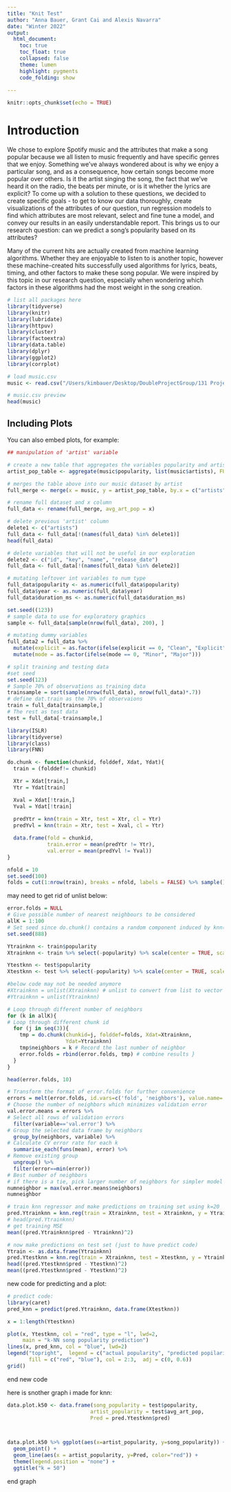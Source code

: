 ```yaml
---
title: "Knit Test"
author: "Anna Bauer, Grant Cai and Alexis Navarra"
date: "Winter 2022"
output:
  html_document: 
    toc: true
    toc_float: true
    collapsed: false
    theme: lumen
    highlight: pygments
    code_folding: show
    
---
```


```r
knitr::opts_chunk$set(echo = TRUE)
```

# Introduction


We chose to explore Spotify music and the attributes that make a song popular because we all listen to music frequently and have specific genres that we enjoy. Something we’ve always wondered about is why we enjoy a particular song, and as a consequence, how certain songs become more popular over others. Is it the artist singing the song, the fact that we’ve heard it on the radio, the beats per minute, or is it whether the lyrics are explicit? To come up with a solution to these questions, we decided to create specific goals - to get to know our data thoroughly, create visualizations of the attributes of our question, run regression models to find which attributes are most relevant, select and fine tune a model, and convey our results in an easily understandable report. This brings us to our research question: can we predict a song’s popularity based on its attributes? 


Many of the current hits are actually created from machine learning algorithms. Whether they are enjoyable to listen to is another topic, however these machine-created hits successfully used algorithms for lyrics, beats, timing, and other factors to make these song popular. We were inspired by this topic in our research question, especially when wondering which factors in these algorithms had the most weight in the song creation. 


```r
# list all packages here
library(tidyverse)
library(knitr)
library(lubridate)
library(httpuv)
library(cluster)
library(factoextra)
library(data.table)
library(dplyr)
library(ggplot2)
library(corrplot)

# load music.csv
music <- read.csv("/Users/kimbauer/Desktop/DoubleProjectGroup/131 Project/Spotify Dataset/musicdata.csv")

# music.csv preview
head(music)
```

## Including Plots

You can also embed plots, for example:

```r
## manipulation of 'artist' variable

# create a new table that aggregates the variables popularity and artists and finds the mean song popularity for each given artist
artist_pop_table <- aggregate(music$popularity, list(music$artists), FUN = mean)

# merges the table above into our music dataset by artist
full_merge <- merge(x = music, y = artist_pop_table, by.x = c("artists"), by.y = c("Group.1"), all.x = TRUE)

# rename full dataset and x column
full_data <- rename(full_merge, avg_art_pop = x)

# delete previous 'artist' column
delete1 <- c("artists")
full_data <- full_data[!(names(full_data) %in% delete1)]
head(full_data)
```

```r
# delete variables that will not be useful in our exploration
delete2 <- c("id", "key", "name", "release_date")
full_data <- full_data[!(names(full_data) %in% delete2)]
```





```r
# mutating leftover int variables to num type
full_data$popularity <- as.numeric(full_data$popularity)
full_data$year <- as.numeric(full_data$year)
full_data$duration_ms <- as.numeric(full_data$duration_ms)
```


```r
set.seed((123))
# sample data to use for exploratory graphics
sample <- full_data[sample(nrow(full_data), 200), ]

```



```r
# mutating dummy variables 
full_data2 = full_data %>% 
  mutate(explicit = as.factor(ifelse(explicit == 0, "Clean", "Explicit"))) %>% 
  mutate(mode = as.factor(ifelse(mode == 0, "Minor", "Major")))
```



```r
# split training and testing data
#set seed
set.seed(123)
# Sample 70% of observations as training data 
trainsample = sort(sample(nrow(full_data), nrow(full_data)*.7))
# define dat.train as the 70% of observaions
train = full_data[trainsample,]
# The rest as test data
test = full_data[-trainsample,]
```




```r
library(ISLR)
library(tidyverse)
library(class)
library(FNN)

do.chunk <- function(chunkid, folddef, Xdat, Ydat){
  train = (folddef!= chunkid)

  Xtr = Xdat[train,]
  Ytr = Ydat[train]

  Xval = Xdat[!train,]
  Yval = Ydat[!train]
  
  predYtr = knn(train = Xtr, test = Xtr, cl = Ytr)
  predYvl = knn(train = Xtr, test = Xval, cl = Ytr)

  data.frame(fold = chunkid,
             train.error = mean(predYtr != Ytr),
             val.error = mean(predYvl != Yval))
}
```


```r
nfold = 10
set.seed(100)
folds = cut(1:nrow(train), breaks = nfold, labels = FALSE) %>% sample()
```

may need to get rid of unlist below:
```r
error.folds = NULL
# Give possible number of nearest neighbours to be considered
allK = 1:100
# Set seed since do.chunk() contains a random component induced by knn()
set.seed(888)

Ytrainknn <- train$popularity
Xtrainknn <- train %>% select(-popularity) %>% scale(center = TRUE, scale = TRUE)

Ytestknn <- test$popularity
Xtestknn <- test %>% select(-popularity) %>% scale(center = TRUE, scale = TRUE)

#below code may not be needed anymore
#Xtrainknn = unlist(Xtrainknn) # unlist to convert from list to vector
#Ytrainknn = unlist(Ytrainknn)

# Loop through different number of neighbors
for (k in allK){
# Loop through different chunk id 
  for (j in seq(3)){
    tmp = do.chunk(chunkid=j, folddef=folds, Xdat=Xtrainknn,
                   Ydat=Ytrainknn)
    tmp$neighbors = k # Record the last number of neighbor
    error.folds = rbind(error.folds, tmp) # combine results }
  }
}

head(error.folds, 10)
```



```r
# Transform the format of error.folds for further convenience
errors = melt(error.folds, id.vars=c('fold', 'neighbors'), value.name='error')
# Choose the number of neighbors which minimizes validation error
val.error.means = errors %>%
# Select all rows of validation errors 
  filter(variable=='val.error') %>%
# Group the selected data frame by neighbors 
  group_by(neighbors, variable) %>%
# Calculate CV error rate for each k 
  summarise_each(funs(mean), error) %>%
# Remove existing group
  ungroup() %>%
  filter(error==min(error))
# Best number of neighbors
# if there is a tie, pick larger number of neighbors for simpler model 
numneighbor = max(val.error.means$neighbors)
numneighbor
```


```r
# train knn regressor and make predictions on training set using k=20
pred.Ytrainknn = knn.reg(train = Xtrainknn, test = Xtrainknn, y = Ytrainknn, k = numneighbor)
# head(pred.Ytrainknn)
# get training MSE
mean((pred.Ytrainknn$pred - Ytrainknn)^2)

# now make predictions on test set (just to have predict code)
Ytrain <- as.data.frame(Ytrainknn)
pred.Ytestknn = knn.reg(train = Xtrainknn, test = Xtestknn, y = Ytrainknn, k = numneighbor)
head((pred.Ytestknn$pred - Ytestknn)^2)
mean((pred.Ytestknn$pred - Ytestknn)^2)
```

new code for predicting and a plot:
```r
# predict code:
library(caret)
pred_knn = predict(pred.Ytrainknn, data.frame(Xtestknn))
```

```r
x = 1:length(Ytestknn)

plot(x, Ytestknn, col = "red", type = "l", lwd=2,
     main = "k-NN song popularity prediction")
lines(x, pred_knn, col = "blue", lwd=2)
legend("topright",  legend = c("actual popularity", "predicted popilarity"), 
       fill = c("red", "blue"), col = 2:3,  adj = c(0, 0.6))
grid()
```
end new code



here is snother graph i made for knn:
```r
data.plot.k50 <- data.frame(song_popularity = test$popularity,
                           artist_popularity = test$avg_art_pop,
                           Pred = pred.Ytestknn$pred)



data.plot.k50 %>% ggplot(aes(x=artist_popularity, y=song_popularity)) +
  geom_point() +
  geom_line(aes(x = artist_popularity, y=Pred, color="red")) +
  theme(legend.position = "none") +
  ggtitle("k = 50")
```
end graph















